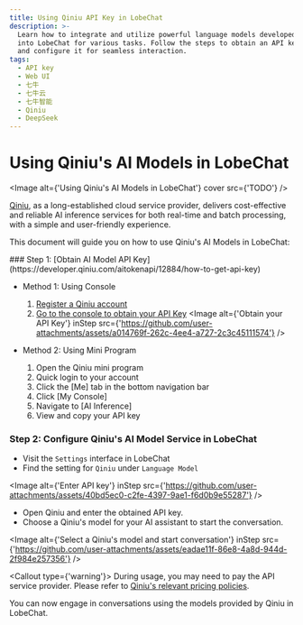 ```yaml
---
title: Using Qiniu API Key in LobeChat
description: >-
  Learn how to integrate and utilize powerful language models developed by Qiniu
  into LobeChat for various tasks. Follow the steps to obtain an API key
  and configure it for seamless interaction.
tags:
  - API key
  - Web UI
  - 七牛
  - 七牛云
  - 七牛智能
  - Qiniu
  - DeepSeek
---
```


# Using Qiniu's AI Models in LobeChat

<Image alt={'Using Qiniu\'s AI Models in LobeChat'} cover src={'TODO'} />

[Qiniu](https://www.qiniu.com), as a long-established cloud service provider, delivers cost-effective and reliable AI inference services for both real-time and batch processing, with a simple and user-friendly experience.

This document will guide you on how to use Qiniu's AI Models in LobeChat:

<Steps>
  ### Step 1: [Obtain AI Model API Key](https://developer.qiniu.com/aitokenapi/12884/how-to-get-api-key)

  - Method 1: Using Console
    1. [Register a Qiniu account](https://s.qiniu.com/umqq6n?ref=developer.qiniu.com\&s_path=%2Faitokenapi%2F12884%2Fhow-to-get-api-key)
    2. [Go to the console to obtain your API Key](https://portal.qiniu.com/ai-inference/api-key)
    <Image alt={'Obtain your API Key'} inStep src={'https://github.com/user-attachments/assets/a014769f-262c-4ee4-a727-2c3c45111574'} />

  - Method 2: Using Mini Program
    1. Open the Qiniu mini program
    2. Quick login to your account
    3. Click the \[Me] tab in the bottom navigation bar
    4. Click \[My Console]
    5. Navigate to \[AI Inference]
    6. View and copy your API key

  ### Step 2: Configure Qiniu's AI Model Service in LobeChat

  - Visit the `Settings` interface in LobeChat
  - Find the setting for `Qiniu` under `Language Model`

  <Image alt={'Enter API key'} inStep src={'https://github.com/user-attachments/assets/40bd5ec0-c2fe-4397-9ae1-f6d0b9e55287'} />

  - Open Qiniu and enter the obtained API key.
  - Choose a Qiniu's model for your AI assistant to start the conversation.

  <Image alt={'Select a Qiniu\'s model and start conversation'} inStep src={'https://github.com/user-attachments/assets/eadae11f-86e8-4a8d-944d-2f984e257356'} />

  <Callout type={'warning'}>
    During usage, you may need to pay the API service provider. Please refer to [Qiniu's relevant pricing policies](https://developer.qiniu.com/aitokenapi/12898/ai-token-api-pricing).
  </Callout>
</Steps>

You can now engage in conversations using the models provided by Qiniu in LobeChat.
